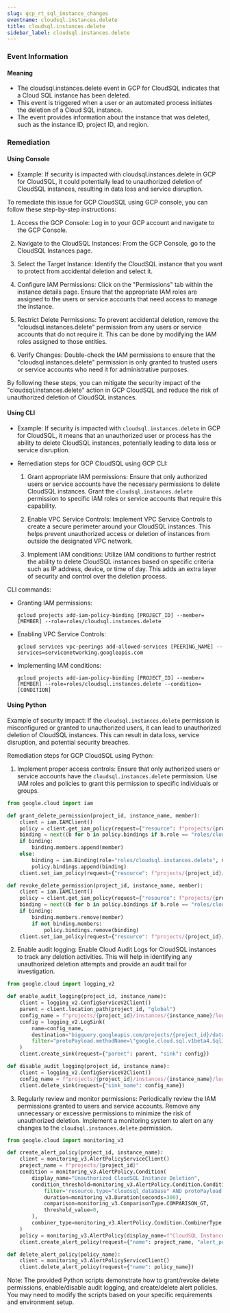```yaml
--- 
slug: gcp_rt_sql_instance_changes
eventname: cloudsql.instances.delete
title: cloudsql.instances.delete
sidebar_label: cloudsql.instances.delete
---
```

                       
### Event Information

#### Meaning

- The cloudsql.instances.delete event in GCP for CloudSQL indicates that a Cloud SQL instance has been deleted.
- This event is triggered when a user or an automated process initiates the deletion of a Cloud SQL instance.
- The event provides information about the instance that was deleted, such as the instance ID, project ID, and region.



### Remediation

#### Using Console

- Example: If security is impacted with cloudsql.instances.delete in GCP for CloudSQL, it could potentially lead to unauthorized deletion of CloudSQL instances, resulting in data loss and service disruption.

To remediate this issue for GCP CloudSQL using GCP console, you can follow these step-by-step instructions:

1. Access the GCP Console: Log in to your GCP account and navigate to the GCP Console.

2. Navigate to the CloudSQL Instances: From the GCP Console, go to the CloudSQL Instances page.

3. Select the Target Instance: Identify the CloudSQL instance that you want to protect from accidental deletion and select it.

4. Configure IAM Permissions: Click on the "Permissions" tab within the instance details page. Ensure that the appropriate IAM roles are assigned to the users or service accounts that need access to manage the instance.

5. Restrict Delete Permissions: To prevent accidental deletion, remove the "cloudsql.instances.delete" permission from any users or service accounts that do not require it. This can be done by modifying the IAM roles assigned to those entities.

6. Verify Changes: Double-check the IAM permissions to ensure that the "cloudsql.instances.delete" permission is only granted to trusted users or service accounts who need it for administrative purposes.

By following these steps, you can mitigate the security impact of the "cloudsql.instances.delete" action in GCP CloudSQL and reduce the risk of unauthorized deletion of CloudSQL instances.

#### Using CLI

- Example: If security is impacted with `cloudsql.instances.delete` in GCP for CloudSQL, it means that an unauthorized user or process has the ability to delete CloudSQL instances, potentially leading to data loss or service disruption.

- Remediation steps for GCP CloudSQL using GCP CLI:
  1. Grant appropriate IAM permissions: Ensure that only authorized users or service accounts have the necessary permissions to delete CloudSQL instances. Grant the `cloudsql.instances.delete` permission to specific IAM roles or service accounts that require this capability.
  
  2. Enable VPC Service Controls: Implement VPC Service Controls to create a secure perimeter around your CloudSQL instances. This helps prevent unauthorized access or deletion of instances from outside the designated VPC network.
  
  3. Implement IAM conditions: Utilize IAM conditions to further restrict the ability to delete CloudSQL instances based on specific criteria such as IP address, device, or time of day. This adds an extra layer of security and control over the deletion process.

CLI commands:
- Granting IAM permissions:
  ```
  gcloud projects add-iam-policy-binding [PROJECT_ID] --member=[MEMBER] --role=roles/cloudsql.instances.delete
  ```

- Enabling VPC Service Controls:
  ```
  gcloud services vpc-peerings add-allowed-services [PEERING_NAME] --services=servicenetworking.googleapis.com
  ```

- Implementing IAM conditions:
  ```
  gcloud projects add-iam-policy-binding [PROJECT_ID] --member=[MEMBER] --role=roles/cloudsql.instances.delete --condition=[CONDITION]
  ```

#### Using Python

Example of security impact: If the `cloudsql.instances.delete` permission is misconfigured or granted to unauthorized users, it can lead to unauthorized deletion of CloudSQL instances. This can result in data loss, service disruption, and potential security breaches.

Remediation steps for GCP CloudSQL using Python:
1. Implement proper access controls: Ensure that only authorized users or service accounts have the `cloudsql.instances.delete` permission. Use IAM roles and policies to grant this permission to specific individuals or groups.
```python
from google.cloud import iam

def grant_delete_permission(project_id, instance_name, member):
    client = iam.IAMClient()
    policy = client.get_iam_policy(request={"resource": f"projects/{project_id}/instances/{instance_name}"})
    binding = next((b for b in policy.bindings if b.role == "roles/cloudsql.instances.delete"), None)
    if binding:
        binding.members.append(member)
    else:
        binding = iam.Binding(role="roles/cloudsql.instances.delete", members=[member])
        policy.bindings.append(binding)
    client.set_iam_policy(request={"resource": f"projects/{project_id}/instances/{instance_name}", "policy": policy})

def revoke_delete_permission(project_id, instance_name, member):
    client = iam.IAMClient()
    policy = client.get_iam_policy(request={"resource": f"projects/{project_id}/instances/{instance_name}"})
    binding = next((b for b in policy.bindings if b.role == "roles/cloudsql.instances.delete"), None)
    if binding:
        binding.members.remove(member)
        if not binding.members:
            policy.bindings.remove(binding)
    client.set_iam_policy(request={"resource": f"projects/{project_id}/instances/{instance_name}", "policy": policy})
```
2. Enable audit logging: Enable Cloud Audit Logs for CloudSQL instances to track any deletion activities. This will help in identifying any unauthorized deletion attempts and provide an audit trail for investigation.
```python
from google.cloud import logging_v2

def enable_audit_logging(project_id, instance_name):
    client = logging_v2.ConfigServiceV2Client()
    parent = client.location_path(project_id, "global")
    config_name = f"projects/{project_id}/instances/{instance_name}/logs/cloudaudit.googleapis.com%2Factivity"
    config = logging_v2.LogSink(
        name=config_name,
        destination="bigquery.googleapis.com/projects/{project_id}/datasets/{dataset_id}/tables/{table_id}",
        filter="protoPayload.methodName=\"google.cloud.sql.v1beta4.SqlInstancesService.Delete\"",
    )
    client.create_sink(request={"parent": parent, "sink": config})

def disable_audit_logging(project_id, instance_name):
    client = logging_v2.ConfigServiceV2Client()
    config_name = f"projects/{project_id}/instances/{instance_name}/logs/cloudaudit.googleapis.com%2Factivity"
    client.delete_sink(request={"sink_name": config_name})
```
3. Regularly review and monitor permissions: Periodically review the IAM permissions granted to users and service accounts. Remove any unnecessary or excessive permissions to minimize the risk of unauthorized deletion. Implement a monitoring system to alert on any changes to the `cloudsql.instances.delete` permission.
```python
from google.cloud import monitoring_v3

def create_alert_policy(project_id, instance_name):
    client = monitoring_v3.AlertPolicyServiceClient()
    project_name = f"projects/{project_id}"
    condition = monitoring_v3.AlertPolicy.Condition(
        display_name="Unauthorized CloudSQL Instance Deletion",
        condition_threshold=monitoring_v3.AlertPolicy.Condition.ConditionThreshold(
            filter='resource.type="cloudsql_database" AND protoPayload.methodName="google.cloud.sql.v1beta4.SqlInstancesService.Delete"',
            duration=monitoring_v3.Duration(seconds=300),
            comparison=monitoring_v3.ComparisonType.COMPARISON_GT,
            threshold_value=0,
        ),
        combiner_type=monitoring_v3.AlertPolicy.Condition.CombinerType.AND,
    )
    policy = monitoring_v3.AlertPolicy(display_name=f"CloudSQL Instance Deletion - {instance_name}", conditions=[condition])
    client.create_alert_policy(request={"name": project_name, "alert_policy": policy})

def delete_alert_policy(policy_name):
    client = monitoring_v3.AlertPolicyServiceClient()
    client.delete_alert_policy(request={"name": policy_name})
```
Note: The provided Python scripts demonstrate how to grant/revoke delete permissions, enable/disable audit logging, and create/delete alert policies. You may need to modify the scripts based on your specific requirements and environment setup.


 